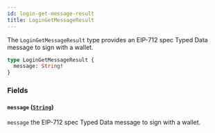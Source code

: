 ```yaml
---
id: login-get-message-result
title: LoginGetMessageResult
---
```



The `LoginGetMessageResult` type provides an EIP-712 spec Typed Data message to sign with a wallet.

```graphql
type LoginGetMessageResult {
  message: String!
}
```


### Fields

#### `message` ([`String`](/cyberconnect/reference/scalars/string))

`message` the EIP-712 spec Typed Data message to sign with a wallet.




